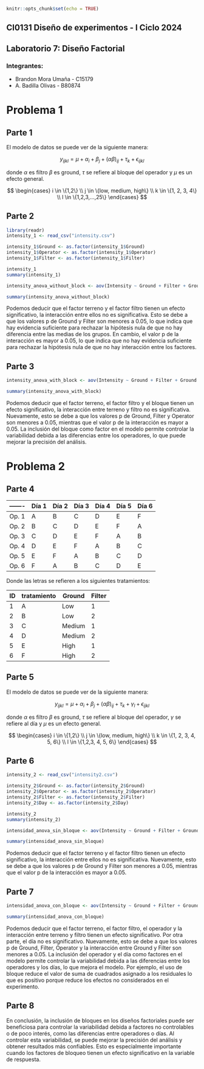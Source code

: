 ```r
knitr::opts_chunk$set(echo = TRUE)
```

## CI0131 Diseño de experimentos - I Ciclo 2024

## Laboratorio 7: Diseño Factorial

### Integrantes:

-   Brandon Mora Umaña - C15179
-   A. Badilla Olivas - B80874

# Problema 1

## Parte 1

El modelo de datos se puede ver de la siguiente manera:

$$
 y_{ijkl} = \mu + \alpha_i + \beta_j + (\alpha\beta)_{ij} + \tau_k + \epsilon_{ijkl}
$$

donde $\alpha$ es filtro $\beta$ es ground, $\tau$ se refiere al bloque del operador y $\mu$ es un efecto general.

$$
 \begin{cases} 
      i \in \{1,2\} \\
      j \in \{low, medium, high\} \\
      k \in \{1, 2, 3, 4\} \\
      l \in \{1,2,3,...,25\}
   \end{cases}
$$

## Parte 2

```r
library(readr)
intensity_1 <- read_csv("intensity.csv")

intensity_1$Ground <- as.factor(intensity_1$Ground)
intensity_1$Operator <- as.factor(intensity_1$Operator)
intensity_1$Filter <- as.factor(intensity_1$Filter)

intensity_1
summary(intensity_1)
```

```r
intensity_anova_without_block <- aov(Intensity ~ Ground + Filter + Ground:Filter, data = intensity_1)

summary(intensity_anova_without_block)
```

Podemos deducir que el factor terreno y el factor filtro tienen un efecto significativo, la interacción entre ellos no es significativa. Esto se debe a que los valores p de Ground y Filter son menores a 0.05, lo que indica que hay evidencia suficiente para rechazar la hipótesis nula de que no hay diferencia entre las medias de los grupos. En cambio, el valor p de la interacción es mayor a 0.05, lo que indica que no hay evidencia suficiente para rechazar la hipótesis nula de que no hay interacción entre los factores.

## Parte 3

```r
intensity_anova_with_block <- aov(Intensity ~ Ground + Filter + Ground:Filter + Operator, data = intensity_1)

summary(intensity_anova_with_block)
```

Podemos deducir que el factor terreno, el factor filtro y el bloque tienen un efecto significativo, la interacción entre terreno y filtro no es significativa. Nuevamente, esto se debe a que los valores p de Ground, Filter y Operator son menores a 0.05, mientras que el valor p de la interacción es mayor a 0.05. La inclusión del bloque como factor en el modelo permite controlar la variabilidad debida a las diferencias entre los operadores, lo que puede mejorar la precisión del análisis.

# Problema 2

## Parte 4
|-------| Día 1 | Día 2 | Día 3 | Día 4 | Día 5 | Día 6 |
|-------|-------|-------|-------|-------|-------|-------|
| Op. 1 | A     | B     | C     | D     | E     | F     |
| Op. 2 | B     | C     | D     | E     | F     | A     |
| Op. 3 | C     | D     | E     | F     | A     | B     |
| Op. 4 | D     | E     | F     | A     | B     | C     |
| Op. 5 | E     | F     | A     | B     | C     | D     |
| Op. 6 | F     | A     | B     | C     | D     | E     |


Donde las letras se refieren a los siguientes tratamientos:

| ID | tratamiento | Ground | Filter |
|----|-------------|--------|--------|
| 1  | A           | Low    | 1      |
| 2  | B           | Low    | 2      |
| 3  | C           | Medium | 1      |
| 4  | D           | Medium | 2      |
| 5  | E           | High   | 1      |
| 6  | F           | High   | 2      |

## Parte 5

El modelo de datos se puede ver de la siguiente manera:

$$
 y_{ijkl} = \mu + \alpha_i + \beta_j + (\alpha\beta)_{ij} + \tau_k + \gamma_l + \epsilon_{ijkl}
$$

donde $\alpha$ es filtro $\beta$ es ground, $\tau$ se refiere al bloque del operador, $\gamma$ se refiere al día  y $\mu$ es un efecto general.

$$
 \begin{cases} 
      i \in \{1,2\} \\
      j \in \{low, medium, high\} \\
      k \in \{1, 2, 3, 4, 5, 6\} \\
      l \in \{1,2,3, 4, 5, 6\}
   \end{cases}
$$

## Parte 6

```r
intensity_2 <- read_csv("intensity2.csv")

intensity_2$Ground <- as.factor(intensity_2$Ground)
intensity_2$Operator <- as.factor(intensity_2$Operator)
intensity_2$Filter <- as.factor(intensity_2$Filter)
intensity_2$Day <- as.factor(intensity_2$Day)

intensity_2
summary(intensity_2)
```

```r
intensidad_anova_sin_bloque <- aov(Intensity ~ Ground + Filter + Ground:Filter, data = intensity_2)

summary(intensidad_anova_sin_bloque)
```

Podemos deducir que el factor terreno y el factor filtro tienen un efecto significativo, la interacción entre ellos no es significativa. Nuevamente, esto se debe a que los valores p de Ground y Filter son menores a 0.05, mientras que el valor p de la interacción es mayor a 0.05.

## Parte 7

```r
intensidad_anova_con_bloque <- aov(Intensity ~ Ground + Filter + Ground:Filter + Operator + Day, data = intensity_2)

summary(intensidad_anova_con_bloque)
```

Podemos deducir que el factor terreno, el factor filtro, el operador y la interacción entre terreno y filtro tienen un efecto significativo. Por otra parte, el día no es significativo. Nuevamente, esto se debe a que los valores p de Ground, Filter, Operator y la interacción entre Ground y Filter son menores a 0.05. La inclusión del operador y el día como factores en el modelo permite controlar la variabilidad debida a las diferencias entre los operadores y los días, lo que mejora el modelo. Por ejemplo, el uso de bloque reduce el valor de suma de cuadrados asignado a los residuales lo que es positivo porque reduce los efectos no considerados en el experimento.

## Parte 8

En conclusión, la inclusión de bloques en los diseños factoriales puede ser beneficiosa para controlar la variabilidad debida a factores no controlables o de poco interés, como las diferencias entre operadores o días. Al controlar esta variabilidad, se puede mejorar la precisión del análisis y obtener resultados más confiables. Esto es especialmente importante cuando los factores de bloqueo tienen un efecto significativo en la variable de respuesta.
